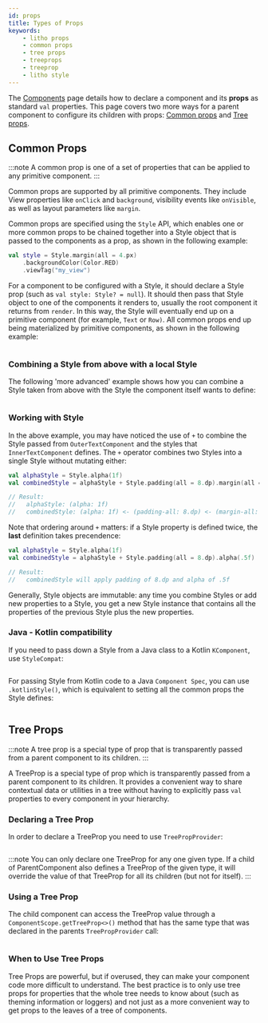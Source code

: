 ```yaml
---
id: props
title: Types of Props
keywords:
    - litho props
    - common props
    - tree props
    - treeprops
    - treeprop
    - litho style
---
```


The [Components](components-basics.mdx) page details how to declare a component and its **props** as standard `val` properties. This page covers two more ways for a parent component to configure its children with props: [Common props](#common-props) and [Tree props](#tree-props).

## Common Props

:::note
A common prop is one of a set of properties that can be applied to any primitive component.
:::

Common props are supported by all primitive components. They include View properties like `onClick` and `background`, visibility events like `onVisible`, as well as layout parameters like `margin`.

Common props are specified using the `Style` API, which enables one or more common props to be chained together into a Style object that is passed to the components as a prop, as shown in the following example:

```kotlin
val style = Style.margin(all = 4.px)
    .backgroundColor(Color.RED)
    .viewTag("my_view")
```

For a component to be configured with a Style, it should declare a Style prop (such as `val style: Style? = null`). It should then pass that Style object to one of the components it renders to, usually the root component it returns from `render`. In this way, the Style will eventually end up on a primitive component (for example, `Text` or `Row)`. All common props end up being materialized by primitive components, as shown in the following example:

```kotlin file=sample/src/main/java/com/facebook/samples/litho/kotlin/documentation/HelloComponent.kt start=start_styled_example end=end_styled_example
```

### Combining a Style from above with a local Style

The following 'more advanced' example shows how you can combine a Style taken from above with the Style the component itself wants to define:

```kotlin file=sample/src/main/java/com/facebook/samples/litho/kotlin/documentation/ChildStylesExample.kt start=start_combine_style_example end=end_combine_style_example
```

### Working with Style

In the above example, you may have noticed the use of `+` to combine the Style passed from `OuterTextComponent` and the styles that `InnerTextComponent` defines. The `+` operator combines two Styles into a single Style without mutating either:

```kotlin
val alphaStyle = Style.alpha(1f)
val combinedStyle = alphaStyle + Style.padding(all = 8.dp).margin(all = 8.dp)

// Result:
//   alphaStyle: (alpha: 1f)
//   combinedStyle: (alpha: 1f) <- (padding-all: 8.dp) <- (margin-all: 8.dp)
```

Note that ordering around `+` matters: if a Style property is defined twice, the **last** definition takes precendence:

```kotlin
val alphaStyle = Style.alpha(1f)
val combinedStyle = alphaStyle + Style.padding(all = 8.dp).alpha(.5f)

// Result:
//   combinedStyle will apply padding of 8.dp and alpha of .5f
```

Generally, Style objects are immutable: any time you combine Styles or add new properties to a Style, you get a new Style instance that contains all the properties of the previous Style plus the new properties.

### Java - Kotlin compatibility

If you need to pass down a Style from a Java class to a Kotlin `KComponent`, use `StyleCompat`:

```java file=sample/src/main/java/com/facebook/samples/litho/kotlin/documentation/OuterStyleComponentSpec.java start=start_combine_style_outer_example end=end_combine_style_outer_example
```

For passing Style from Kotlin code to a Java `Component Spec`, you can use `.kotlinStyle()`, which is equivalent to setting all the common props the Style defines:

```kotlin file=sample/src/main/java/com/facebook/samples/litho/kotlin/documentation/ChildStylesExample.kt start=start_combine_java_kotlin_style_example end=end_combine_java_kotlin_style_example
```

## Tree Props

:::note
A tree prop is a special type of prop that is transparently passed from a parent component to its children.
:::

A TreeProp is a special type of prop which is transparently passed from a parent component to its children. It provides a convenient way to share contextual data or utilities in a tree without having to explicitly pass `val` properties to every component in your hierarchy.

### Declaring a Tree Prop

In order to declare a TreeProp you need to use `TreePropProvider`:

```kotlin file=sample/src/main/java/com/facebook/samples/litho/kotlin/treeprops/TreePropsExampleComponent.kt start=declaring_tree_prop_start end=declaring_tree_prop_end
```

:::note
You can only declare one TreeProp for any one given type. If a child of ParentComponent also defines a TreeProp of the given type, it will override the value of that TreeProp for all its children (but not for itself).
:::

### Using a Tree Prop

The child component can access the TreeProp value through a `ComponentScope.getTreeProp<>()` method that has the same type that was declared in the parents `TreePropProvider` call:

```kotlin file=sample/src/main/java/com/facebook/samples/litho/kotlin/treeprops/TreePropsChildComponent.kt start=using_tree_prop_start end=using_tree_prop_end
```

### When to Use Tree Props

Tree Props are powerful, but if overused, they can make your component code more difficult to understand. The best practice is to only use tree props for properties that the whole tree needs to know about (such as theming information or loggers) and not just as a more convenient way to get props to the leaves of a tree of components.
